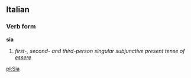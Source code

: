 ==Italian==
===Verb form===
'''sia'''

#''first-, second- and third-person singular subjunctive present tense of [[essere]]''

[[pl:Sia]]